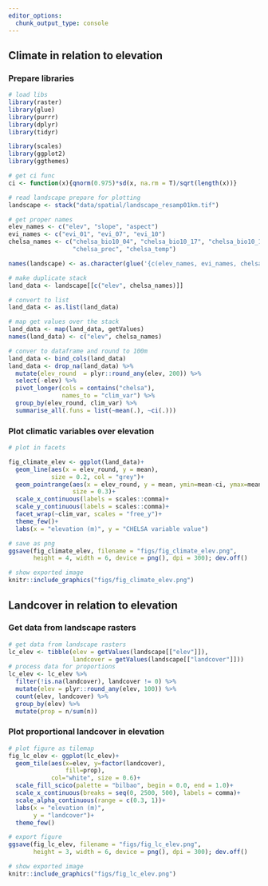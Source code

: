 ```yaml
---
editor_options: 
  chunk_output_type: console
---
```


## Climate in relation to elevation

### Prepare libraries

```r
# load libs
library(raster)
library(glue)
library(purrr)
library(dplyr)
library(tidyr)

library(scales)
library(ggplot2)
library(ggthemes)

# get ci func
ci <- function(x){qnorm(0.975)*sd(x, na.rm = T)/sqrt(length(x))}
```


```r
# read landscape prepare for plotting
landscape <- stack("data/spatial/landscape_resamp01km.tif")

# get proper names
elev_names <- c("elev", "slope", "aspect")
evi_names <- c("evi_01", "evi_07", "evi_10")
chelsa_names <- c("chelsa_bio10_04", "chelsa_bio10_17", "chelsa_bio10_18",
                  "chelsa_prec", "chelsa_temp")

names(landscape) <- as.character(glue('{c(elev_names, evi_names, chelsa_names, "landcover")}'))
```

```r
# make duplicate stack
land_data <- landscape[[c("elev", chelsa_names)]]

# convert to list
land_data <- as.list(land_data)

# map get values over the stack
land_data <- map(land_data, getValues)
names(land_data) <- c("elev", chelsa_names)

# conver to dataframe and round to 100m
land_data <- bind_cols(land_data)
land_data <- drop_na(land_data) %>% 
  mutate(elev_round  = plyr::round_any(elev, 200)) %>% 
  select(-elev) %>% 
  pivot_longer(cols = contains("chelsa"),
               names_to = "clim_var") %>% 
  group_by(elev_round, clim_var) %>% 
  summarise_all(.funs = list(~mean(.), ~ci(.)))
```

### Plot climatic variables over elevation

```r
# plot in facets

fig_climate_elev <- ggplot(land_data)+
  geom_line(aes(x = elev_round, y = mean),
            size = 0.2, col = "grey")+
  geom_pointrange(aes(x = elev_round, y = mean, ymin=mean-ci, ymax=mean+ci),
                  size = 0.3)+
  scale_x_continuous(labels = scales::comma)+
  scale_y_continuous(labels = scales::comma)+
  facet_wrap(~clim_var, scales = "free_y")+
  theme_few()+
  labs(x = "elevation (m)", y = "CHELSA variable value")

# save as png
ggsave(fig_climate_elev, filename = "figs/fig_climate_elev.png", 
       height = 4, width = 6, device = png(), dpi = 300); dev.off()
```


```r

# show exported image
knitr::include_graphics("figs/fig_climate_elev.png")
```

## Landcover in relation to elevation

### Get data from landscape rasters

```r
# get data from landscape rasters
lc_elev <- tibble(elev = getValues(landscape[["elev"]]),
                  landcover = getValues(landscape[["landcover"]]))
# process data for proportions
lc_elev <- lc_elev %>% 
  filter(!is.na(landcover), landcover != 0) %>% 
  mutate(elev = plyr::round_any(elev, 100)) %>% 
  count(elev, landcover) %>%
  group_by(elev) %>% 
  mutate(prop = n/sum(n))
```

### Plot proportional landcover in elevation

```r
# plot figure as tilemap
fig_lc_elev <- ggplot(lc_elev)+
  geom_tile(aes(x=elev, y=factor(landcover), 
                fill=prop), 
            col="white", size = 0.6)+
  scale_fill_scico(palette = "bilbao", begin = 0.0, end = 1.0)+
  scale_x_continuous(breaks = seq(0, 2500, 500), labels = comma)+
  scale_alpha_continuous(range = c(0.3, 1))+
  labs(x = "elevation (m)", 
       y = "landcover")+
  theme_few()

# export figure
ggsave(fig_lc_elev, filename = "figs/fig_lc_elev.png", 
       height = 3, width = 6, device = png(), dpi = 300); dev.off()
```

```r

# show exported image
knitr::include_graphics("figs/fig_lc_elev.png")
```

